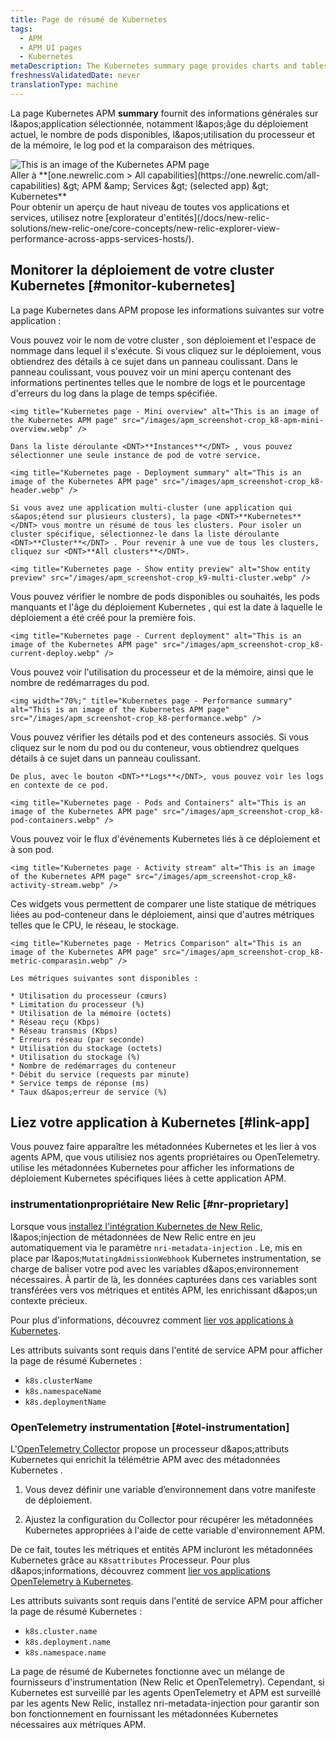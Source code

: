 ```yaml
---
title: Page de résumé de Kubernetes
tags:
  - APM
  - APM UI pages
  - Kubernetes
metaDescription: The Kubernetes summary page provides charts and tables that you can drill down into details about your selected app's performance.
freshnessValidatedDate: never
translationType: machine
---
```


La page Kubernetes APM <DNT>**summary**</DNT> fournit des informations générales sur l&amp;apos;application sélectionnée, notamment l&amp;apos;âge du déploiement actuel, le nombre de pods disponibles, l&amp;apos;utilisation du processeur et de la mémoire, le log pod et la comparaison des métriques.

<img title="Kubernetes page" alt="This is an image of the Kubernetes APM page" src="/images/apm_screenshot-crop_k8-apm-ui.webp" />

<figcaption>
  Aller à <DNT>**[one.newrelic.com &gt; All capabilities](https://one.newrelic.com/all-capabilities) &amp;gt; APM &amp;amp; Services &amp;gt; (selected app) &amp;gt; Kubernetes**</DNT>
</figcaption>

<Callout variant="tip">
  Pour obtenir un aperçu de haut niveau de toutes vos applications et services, utilisez notre [explorateur d&apos;entités](/docs/new-relic-solutions/new-relic-one/core-concepts/new-relic-explorer-view-performance-across-apps-services-hosts/).
</Callout>

## Monitorer la déploiement de votre cluster Kubernetes [#monitor-kubernetes]

La page Kubernetes dans APM propose les informations suivantes sur votre application :

<CollapserGroup>
  <Collapser id="deployment-summary" title="Résumé du déploiement">
    Vous pouvez voir le nom de votre cluster , son déploiement et l&apos;espace de nommage dans lequel il s&apos;exécute. Si vous cliquez sur le déploiement, vous obtiendrez des détails à ce sujet dans un panneau coulissant. Dans le panneau coulissant, vous pouvez voir un mini aperçu contenant des informations pertinentes telles que le nombre de logs et le pourcentage d&apos;erreurs du log dans la plage de temps spécifiée.

    <img title="Kubernetes page - Mini overview" alt="This is an image of the Kubernetes APM page" src="/images/apm_screenshot-crop_k8-apm-mini-overview.webp" />

    Dans la liste déroulante <DNT>**Instances**</DNT> , vous pouvez sélectionner une seule instance de pod de votre service.

    <img title="Kubernetes page - Deployment summary" alt="This is an image of the Kubernetes APM page" src="/images/apm_screenshot-crop_k8-header.webp" />

    Si vous avez une application multi-cluster (une application qui s&apos;étend sur plusieurs clusters), la page <DNT>**Kubernetes**</DNT> vous montre un résumé de tous les clusters. Pour isoler un cluster spécifique, sélectionnez-le dans la liste déroulante <DNT>**Cluster**</DNT> . Pour revenir à une vue de tous les clusters, cliquez sur <DNT>**All clusters**</DNT>.

    <img title="Kubernetes page - Show entity preview" alt="Show entity preview" src="/images/apm_screenshot-crop_k9-multi-cluster.webp" />
  </Collapser>

  <Collapser id="current-deployment" title="Déploiement actuel">
    Vous pouvez vérifier le nombre de pods disponibles ou souhaités, les pods manquants et l&apos;âge du déploiement Kubernetes , qui est la date à laquelle le déploiement a été créé pour la première fois.

    <img title="Kubernetes page - Current deployment" alt="This is an image of the Kubernetes APM page" src="/images/apm_screenshot-crop_k8-current-deploy.webp" />
  </Collapser>

  <Collapser id="performance-summary" title="Résumé des performances du déploiement">
    Vous pouvez voir l&apos;utilisation du processeur et de la mémoire, ainsi que le nombre de redémarrages du pod.

    <img width="70%;" title="Kubernetes page - Performance summary" alt="This is an image of the Kubernetes APM page" src="/images/apm_screenshot-crop_k8-performance.webp" />
  </Collapser>

  <Collapser id="pods-containers" title="pod et conteneur">
    Vous pouvez vérifier les détails pod et des conteneurs associés. Si vous cliquez sur le nom du pod ou du conteneur, vous obtiendrez quelques détails à ce sujet dans un panneau coulissant.

    De plus, avec le bouton <DNT>**Logs**</DNT>, vous pouvez voir les logs en contexte de ce pod.

    <img title="Kubernetes page - Pods and Containers" alt="This is an image of the Kubernetes APM page" src="/images/apm_screenshot-crop_k8-pod-containers.webp" />
  </Collapser>

  <Collapser id="activity-stream" title="Flux d'activité">
    Vous pouvez voir le flux d&apos;événements Kubernetes liés à ce déploiement et à son pod.

    <img title="Kubernetes page - Activity stream" alt="This is an image of the Kubernetes APM page" src="/images/apm_screenshot-crop_k8-activity-stream.webp" />
  </Collapser>

  <Collapser id="metrics-comparison" title="Comparaison des mesures">
    Ces widgets vous permettent de comparer une liste statique de métriques liées au pod-conteneur dans le déploiement, ainsi que d&apos;autres métriques telles que le CPU, le réseau, le stockage.

    <img title="Kubernetes page - Metrics Comparison" alt="This is an image of the Kubernetes APM page" src="/images/apm_screenshot-crop_k8-metric-comparasin.webp" />

    Les métriques suivantes sont disponibles :

    * Utilisation du processeur (cœurs)
    * Limitation du processeur (%)
    * Utilisation de la mémoire (octets)
    * Réseau reçu (Kbps)
    * Réseau transmis (Kbps)
    * Erreurs réseau (par seconde)
    * Utilisation du stockage (octets)
    * Utilisation du stockage (%)
    * Nombre de redémarrages du conteneur
    * Débit du service (requests par minute)
    * Service temps de réponse (ms)
    * Taux d&apos;erreur de service (%)
  </Collapser>
</CollapserGroup>

## Liez votre application à Kubernetes [#link-app]

Vous pouvez faire apparaître les métadonnées Kubernetes et les lier à vos agents APM, que vous utilisiez nos agents propriétaires ou OpenTelemetry. <InlinePopover type="apm" />utilise les métadonnées Kubernetes pour afficher les informations de déploiement Kubernetes spécifiques liées à cette application APM.

### instrumentationpropriétaire New Relic [#nr-proprietary]

Lorsque vous [installez l&apos;intégration Kubernetes de New Relic](/install/kubernetes/), l&amp;apos;injection de métadonnées de New Relic entre en jeu automatiquement via le paramètre `nri-metadata-injection` . Le, mis en place par l&amp;apos;`MutatingAdmissionWebhook` Kubernetes instrumentation, se charge de baliser votre pod avec les variables d&amp;apos;environnement nécessaires. À partir de là, les données capturées dans ces variables sont transférées vers vos métriques et entités APM, les enrichissant d&amp;apos;un contexte précieux.

Pour plus d&apos;informations, découvrez comment [lier vos applications à Kubernetes](/docs/kubernetes-pixie/kubernetes-integration/advanced-configuration/link-your-applications-kubernetes/).

Les attributs suivants sont requis dans l&apos;entité de service APM pour afficher la page de résumé Kubernetes :

* `k8s.clusterName`
* `k8s.namespaceName`
* `k8s.deploymentName`

### OpenTelemetry instrumentation [#otel-instrumentation]

L&apos;[OpenTelemetry Collector](/docs/opentelemetry/get-started/collector-processing/opentelemetry-collector-processing-intro/) propose un processeur d&amp;apos;attributs Kubernetes qui enrichit la télémétrie APM avec des métadonnées Kubernetes .

1. Vous devez définir une variable d’environnement dans votre manifeste de déploiement.

2. Ajustez la configuration du Collector pour récupérer les métadonnées Kubernetes appropriées à l&apos;aide de cette variable d&apos;environnement APM.

De ce fait, toutes les métriques et entités APM incluront les métadonnées Kubernetes grâce au `K8sattributes` Processeur. Pour plus d&amp;apos;informations, découvrez comment [lier vos applications OpenTelemetry à Kubernetes](/docs/kubernetes-pixie/kubernetes-integration/advanced-configuration/link-otel-applications-kubernetes/).

Les attributs suivants sont requis dans l&apos;entité de service APM pour afficher la page de résumé Kubernetes :

* `k8s.cluster.name`
* `k8s.deployment.name`
* `k8s.namespace.name`

<Callout variant="important">
  La page de résumé de Kubernetes fonctionne avec un mélange de fournisseurs d&apos;instrumentation (New Relic et OpenTelemetry). Cependant, si Kubernetes est surveillé par les agents OpenTelemetry et APM est surveillé par les agents New Relic, installez <Link to="https://github.com/newrelic/k8s-metadata-injection/tree/main/charts/nri-metadata-injection">nri-metadata-injection</Link> pour garantir son bon fonctionnement en fournissant les métadonnées Kubernetes nécessaires aux métriques APM.
</Callout>